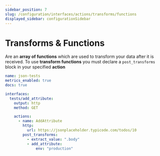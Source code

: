 ```yaml
---
sidebar_position: 7
slug: /configuration/interfaces/actions/transforms/functions
displayed_sidebar: configurationSidebar
---
```


# Transforms & Functions

Are an **array of functions** which are used to transform your data after it is received. To use **transform functions** you must declare a `post_transforms` block in your specified **action**

```yaml
name: json-tests
metrics_enabled: true
docs: true

interfaces:
  tests/add_attribute:
    output: http
    method: GET

    actions:
      - name: AddAttribute
        http:
          url: https://jsonplaceholder.typicode.com/todos/10
        post_transforms:
          - extract_value: ".body"
          - add_attribute:
              env: "production"
```


<AddAttribute />
<AddJWT />
<AddBcrypt />
<ExtractValue />
<GeneratePassword />
<GroupBy />
<Numerics />
<RemoveAttributes/>
<RenameAttributes/>
<KeepAttributes/>
<MoveAttributes/>
<NestedTransforms/>
<RemoveKeys />
<RenameKeys />
